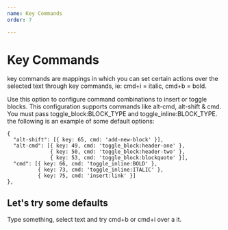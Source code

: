 ```yaml
---
name: Key Commands
order: 7

---
```



# Key Commands

key commands are mappings in which you can set certain actions over the selected text through key commands, ie: cmd+i = italic, cmd+b = bold.

Use this option to configure command combinations to insert or toggle blocks. This configuration supports commands like alt-cmd, alt-shift & cmd. You must pass toggle_block:BLOCK_TYPE and toggle_inline:BLOCK_TYPE. the following is an example of some default options:


```
{
  "alt-shift": [{ key: 65, cmd: 'add-new-block' }],
  "alt-cmd": [{ key: 49, cmd: 'toggle_block:header-one' },
              { key: 50, cmd: 'toggle_block:header-two' },
              { key: 53, cmd: 'toggle_block:blockquote' }],
  "cmd": [{ key: 66, cmd: 'toggle_inline:BOLD' },
          { key: 73, cmd: 'toggle_inline:ITALIC' },
          { key: 75, cmd: 'insert:link' }]
},
```

## Let's try some defaults

Type something, select text and try cmd+b or cmd+i over a it.

<Playground>
  <Dante 
    key_commands={ 
      {
        "alt-shift": [{ key: 65, cmd: 'add-new-block' }],
        "alt-cmd": [{ key: 49, cmd: 'toggle_block:header-one' },
                    { key: 50, cmd: 'toggle_block:header-two' },
                    { key: 53, cmd: 'toggle_block:blockquote' }],
        "cmd": [{ key: 66, cmd: 'toggle_inline:BOLD' },
                { key: 73, cmd: 'toggle_inline:ITALIC' },
                { key: 75, cmd: 'insert:link' }]
      }
    }
  />
</Playground>


